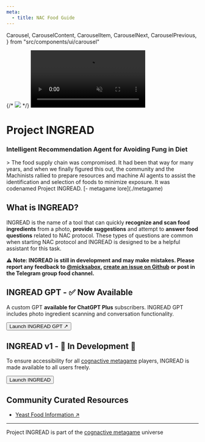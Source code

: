 ```yaml
---
meta:
  - title: NAC Food Guide
---
```


  Carousel,
  CarouselContent,
  CarouselItem,
  CarouselNext,
  CarouselPrevious,
} from "src/components/ui/carousel"


{/* <img id="img" src='/images/blog/nutritionist-ai-2.png' className="w-full" /> */}
<video id="video" muted playsinline src="/videos/watermarked_video0c3be294294da4ad89c2509dce30c8bb2.mp4" autoPlay controls loop className="w-full" />

# Project INGREAD
### Intelligent Recommendation Agent for Avoiding Fung in Diet

<LoreContainer>
> The food supply chain was compromised. It had been that way for many years, and when we finally figured this out, the community and the Machinists rallied to prepare resources and machine AI agents to assist the identification and selection of foods to minimize exposure. It was codenamed Project INGREAD. [- metagame lore](./metagame)

</LoreContainer>

## What is INGREAD?
INGREAD is the name of a tool that can quickly **recognize and scan food ingredients** from a photo, **provide suggestions** and attempt to **answer food questions** related to NAC protocol. These types of questions are common when starting NAC protocol and INGREAD is designed to be a helpful assistant for this task. 

**⚠️ Note: INGREAD is still in development and may make mistakes. Please report any feedback to [@micksabox](https://twitter.com/micksabox), [create an issue on Github](https://github.com/micksabox/cognactive/issues/new?assignees=&labels=&projects=&template=ingread-issue-template.md&title=) or post in the Telegram group food channel.**

## INGREAD GPT - ✅ Now Available
A custom GPT **available for ChatGPT Plus** subscribers. INGREAD GPT includes photo ingredient scanning and conversation functionality.

<Button asChild>
    <Link className="no-underline" to="https://chat.openai.com/g/g-tXO0L0xQO-project-ingread">Launch INGREAD GPT ↗</Link>
</Button>

## INGREAD v1 - 🚧 In Development 🚧
To ensure accessibility for all [cognactive metagame](./metagame) players, INGREAD is made available to all users freely.

<Button asChild>
  <Link className="no-underline" to="/ingread">Launch INGREAD</Link>
</Button>

## Community Curated Resources

* [Yeast Food Information ↗](https://docs.google.com/document/d/1Z0V9Peg38hQcGwc9fjYmeokAfVFGTxAjpHzGInInvVU)

***
Project INGREAD is part of the [cognactive metagame](./metagame) universe